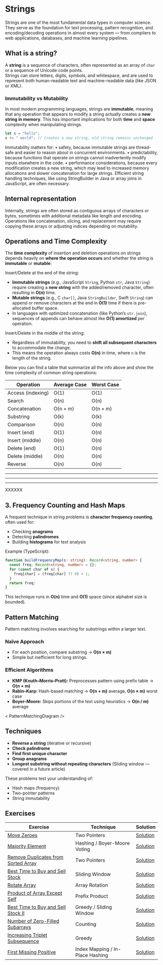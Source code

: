 
# Strings

Strings are one of the most fundamental data types in computer science.  
They serve as the foundation for text processing, pattern recognition, and encoding/decoding operations in almost every system — from compilers to web applications, databases, and machine learning pipelines.

## What is a string?

A **string** is a sequence of characters, often represented as an array of `char` or a sequence of Unicode code points.  
Strings can store letters, digits, symbols, and whitespace, and are used to represent both human-readable text and machine-readable data (like JSON or XML).

### Immutability vs Mutability

In most modern programming languages, strings are **immutable**, meaning that any operation that appears to modify a string actually creates a **new string in memory**. 
This has important implications for both **time** and **space** complexity when manipulating strings.

```typescript
let s = "hello";
s += " world"; // Creates a new string, old string remains unchanged
``` 

Immutability matters for:
	•	safety, because immutable strings are thread-safe and easier to reason about in concurrent environments.
	•	predictability, because functions that operate on strings cannot inadvertently modify inputs elsewhere in the code.
	•	performance considerations, because every modification creates a new string, which may lead to increased memory allocations and slower concatenation for large strings. Efficient string handling techniques, like using StringBuilder in Java or array joins in JavaScript, are often necessary.


## Internal representation

Internally, strings are often stored as contiguous arrays of characters or bytes, sometimes with additional metadata like length and encoding.
Operations like concatenation, slicing, and replacement may require copying these arrays or adjusting indices depending on mutability.

<StringVisualization />

## Operations and Time Complexity

The **time complexity** of insertion and deletion operations on strings depends heavily on **where the operation occurs** and whether the string is **immutable** or **mutable**:

Insert/Delete at the end of the string:
  - **Immutable strings** (e.g., JavaScript `String`, Python `str`, Java `String`) require creating a **new string** with the added/removed character, often resulting in **O(n)** time.  
  - **Mutable strings** (e.g., C `char[]`, Java `StringBuilder`, Swift `String`) can append or remove characters at the end in **O(1)** time if there is pre-allocated buffer space.  
  - In languages with optimized concatenation (like Python’s `str.join`), sequences of appends can behave almost like **O(1) amortized** per operation.

Insert/Delete in the middle of the string:
  - Regardless of immutability, you need to **shift all subsequent characters** to accommodate the change.  
  - This means the operation always costs **O(n)** in time, where `n` is the length of the string.  

Below you can find a table that summarize all the info above and show the time complexity of common string operations:

| Operation        | Average Case | Worst Case |
|------------------|--------------|------------|
| Access (indexing)| O(1)         | O(1)       |
| Search           | O(n)         | O(n)       |
| Concatenation    | O(n + m)     | O(n + m)   |
| Substring        | O(k)         | O(k)       |
| Comparison       | O(n)         | O(n)       |
| Insert (end)     | O(1)         | O(n)       |
| Insert (middle)  | O(n)         | O(n)       |
| Delete (end)     | O(1)         | O(n)       |
| Delete (middle)  | O(n)         | O(n)       |
| Reverse          | O(n)         | O(n)       |

---
---
---
XXXXXX
## 3. Frequency Counting and Hash Maps

A frequent technique in string problems is **character frequency counting**, often used for:
- Checking **anagrams**
- Detecting **palindromes**
- Building **histograms** for text analysis

Example (TypeScript):

```typescript
function buildFrequencyMap(s: string): Record<string, number> {
  const freq: Record<string, number> = {};
  for (const char of s) {
    freq[char] = (freq[char] ?? 0) + 1;
  }
  return freq;
}
```

<FrequencyMapChart />

This technique runs in **O(n)** time and **O(1)** space (since alphabet size is bounded).


## Pattern Matching

Pattern matching involves searching for substrings within a larger text.

### Naïve Approach
- For each position, compare substring → **O(n × m)**  
- Simple but inefficient for long strings.

### Efficient Algorithms
- **KMP (Knuth–Morris–Pratt):** Preprocesses pattern using prefix table → **O(n + m)**
- **Rabin–Karp:** Hash-based matching → **O(n + m)** average, **O(n × m)** worst case
- **Boyer–Moore:** Skips portions of the text using heuristics → **O(n / m)** average

< PatternMatchingDiagram />

## Techniques

- **Reverse a string** (iterative or recursive)
- **Check palindrome**
- **Find first unique character**
- **Group anagrams**
- **Longest substring without repeating characters** (Sliding window — covered in a future article)

These problems test your understanding of:
- Hash maps (frequency)
- Two-pointer patterns
- String immutability

## Exercises

| Exercise | Technique | Solution |
|----------|-----------|----------|
| [Move Zeroes](https://leetcode.com/problems/move-zeroes/) | Two Pointers | [Solution](https://github.com/chicio/Algomaster-Solutions/blob/main/src/arrays/move-zeros.ts) |
| [Majority Element](https://leetcode.com/problems/majority-element/) | Hashing / Boyer-Moore Voting | [Solution](https://github.com/chicio/Algomaster-Solutions/blob/main/src/arrays/majority-element.ts) |
| [Remove Duplicates from Sorted Array](https://leetcode.com/problems/remove-duplicates-from-sorted-array/) | Two Pointers | [Solution](https://github.com/chicio/Algomaster-Solutions/blob/main/src/arrays/remove-duplicates.ts) |
| [Best Time to Buy and Sell Stock](https://leetcode.com/problems/best-time-to-buy-and-sell-stock/) | Sliding Window | [Solution](https://github.com/chicio/Algomaster-Solutions/blob/main/src/arrays/best-time-to-buy-and-sell-stock.ts) |
| [Rotate Array](https://leetcode.com/problems/rotate-array/) | Array Rotation | [Solution](https://github.com/chicio/Algomaster-Solutions/blob/main/src/arrays/rotate-array.ts) |
| [Product of Array Except Self](https://leetcode.com/problems/product-of-array-except-self/) | Prefix Product | [Solution](https://github.com/chicio/Algomaster-Solutions/blob/main/src/arrays/product-of-array-except-self.ts) |
| [Best Time to Buy and Sell Stock II](https://leetcode.com/problems/best-time-to-buy-and-sell-stock-ii/) | Greedy / Sliding Window | [Solution](https://github.com/chicio/Algomaster-Solutions/blob/main/src/arrays/best-time-to-buy-and-sell-stock-ii.ts) |
| [Number of Zero-Filled Subarrays](https://leetcode.com/problems/number-of-zero-filled-subarrays/) | Counting | [Solution](https://github.com/chicio/Algomaster-Solutions/blob/main/src/arrays/number-of-zero-filled-subarrays.ts) |
| [Increasing Triplet Subsequence](https://leetcode.com/problems/increasing-triplet-subsequence/) | Greedy | [Solution](https://github.com/chicio/Algomaster-Solutions/blob/main/src/arrays/increasing-triplet-subsequence.ts) |
| [First Missing Positive](https://leetcode.com/problems/first-missing-positive/) | Index Mapping / In-Place Hashing | [Solution](https://github.com/chicio/Algomaster-Solutions/blob/main/src/arrays/first-missing-positive.ts) |

